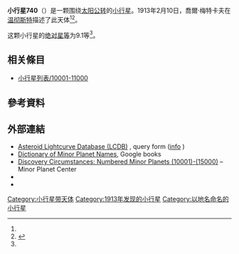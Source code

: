 {{Infobox planet
 | minorplanet     = yes
 | name            = 740 Cantabia
 | background      = #D6D6D6
 | image = 
 | image_size      = 
 | caption         =
 | discovery_ref   =  <ref name="MPC-object" />
 | discoverer      = [[喬爾·梅特卡夫|喬爾·梅特卡夫]]
 | discovery_site  = [[温彻斯特|温彻斯特]]
 | discovered      = 1913年2月10日
 | mpc_name        = 740 Cantabia
 | alt_names       = 740 Cantabia
 | pronounced      = 
 | named_after     = <ref name="MPC-object" />
 | mp_category     = [[主帶小行星|主帶小行星]] <ref name="MPC-object" /><ref name="jpldata" />
 | orbit_ref       = <ref name="a">[http://ssd.jpl.nasa.gov/sbdb.cgi?sstr=740 740] {{Wayback|url=http://ssd.jpl.nasa.gov/sbdb.cgi?sstr=740 |date=20190827122501 }}，小行星數據庫瀏覽器（JPL Small-Body Database Browser）－[[美国国家航空航天局|美国国家航空航天局]]喷气推进实验室</ref>
 | epoch           = 2018-03-23.0（[[儒略日|JD]] 2458200.5）
 | uncertainty     = 0
 | observation_arc = 
 | aphelion = {{convert|3.389|AU|km|3|abbr=on|lk=out}}
 | perihelion      = {{convert|2.7167647|AU|km|3|abbr=on}}
 | semimajor       = 3.0529269
 | eccentricity    = 0.1101115
 | period          = 5.33[[儒略年|yr]]
 | mean_anomaly    = 244.68943[[度|°]]
 | mean_motion     = {{Deg2DMS|0.18476910|sup=ms}} / day
 | inclination     = 10.84393
 | asc_node        = 116.08146°
 | arg_peri        = 47.96646
 | mean_diameter   = 
 | rotation        = 
 | albedo          =
 | spectral_type   =
 | abs_magnitude   = 9.1<ref name="jpldata" />
}}
'''小行星740'''（{{lang-en|740 Cantabia}}）是一颗围绕[[太阳|太阳]][[公转|公转]]的[[小行星|小行星]]。1913年2月10日，喬爾·梅特卡夫在[[温彻斯特|温彻斯特]]描述了此天体<ref name="a" /><ref>{{cite news|title=小行星列表|url=http://cfa-www.harvard.edu/iau/lists/NumberedMPs.txt|accessdate=2018-10-19|newspaper=哈佛大学|archive-date=2008-05-17|archive-url=https://web.archive.org/web/20080517010638/http://cfa-www.harvard.edu/iau/lists/NumberedMPs.txt|dead-url=no}}</ref>。

这颗小行星的[[绝对星等|绝对星等]]为9.1等<ref name="a" />。

== 相关條目 ==
*[[小行星列表/10001-11000|小行星列表/10001-11000]]

== 參考資料 ==
{{reflist|refs=

<ref name="jpldata">{{cite web
 |type         = 2018-01-26 last obs.
 |title        = JPL Small-Body Database Browser:740 Cantabia-740 Cantabia
 |url          = https://ssd.jpl.nasa.gov/sbdb.cgi?sstr=740
 |publisher    = [[Jet_Propulsion_Laboratory|Jet Propulsion Laboratory]]
 |accessdate   = 28 March 2018
 |archive-date = 2020-11-30
 |archive-url  = https://web.archive.org/web/20201130180901/https://ssd.jpl.nasa.gov/sbdb.cgi?sstr=740
 |dead-url     = no
}}</ref>

<ref name="MPC-object">{{cite web
  |title      = 740 Cantabia
  |work      = Minor Planet Center
  |url      = https://www.minorplanetcenter.net/db_search/show_object?object_id=740
  |accessdate      = 28 March 2018
  |archive-date      = 2016-03-04
  |archive-url      = https://web.archive.org/web/20160304113928/http://minorplanetcenter.net/db_search/show_object?object_id=740
  |dead-url      = no
  }}</ref>

}}

==  外部連結 ==
* [http://www.minorplanet.info/PHP/lcdbsummaryquery.php Asteroid Lightcurve Database (LCDB)] {{Wayback|url=http://www.minorplanet.info/PHP/lcdbsummaryquery.php |date=20171210173955 }}, query form ([http://www.minorplanet.info/lightcurvedatabase.html info] {{Wayback|url=http://www.minorplanet.info/lightcurvedatabase.html |date=20171216050541 }})
* [https://books.google.com/books?id=aeAg1X7afOoC&pg Dictionary of Minor Planet Names], Google books
* [http://www.minorplanetcenter.net/iau/lists/NumberedMPs010001.html Discovery Circumstances: Numbered Minor Planets (10001)-(15000)] {{Wayback|url=http://www.minorplanetcenter.net/iau/lists/NumberedMPs010001.html |date=20180612162317 }} – Minor Planet Center
* {{AstDys|740}}
* {{JPL small body}}

{{Minor Planet Number|[[小行星739|小行星739]]|[[小行星741|小行星741]]}}
{{小天体}}

[[Category:小行星带天体|Category:小行星带天体]]
[[Category:1913年发现的小行星|Category:1913年发现的小行星]]
[[Category:以地名命名的小行星|Category:以地名命名的小行星]]


{{beltasteroid-stub}}